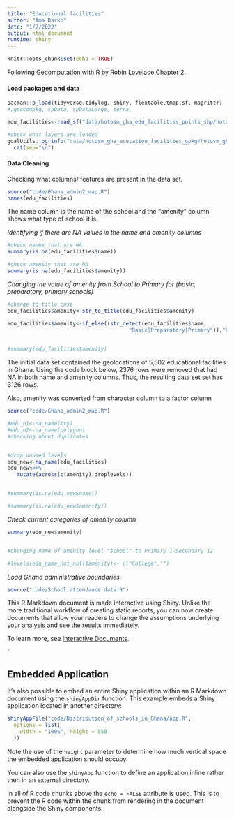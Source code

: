 ```yaml
---
title: "Educational facilities"
author: "Ama Darko"
date: "1/7/2022"
output: html_document
runtime: shiny
---
```


```r
knitr::opts_chunk$set(echo = TRUE)
```

Following Gecomputation with R by Robin Lovelace Chapter 2.

#### Load packages and data

```r
pacman::p_load(tidyverse,tidylog, shiny, flextable,tmap,sf, magrittr)
#,geocompkg, spData, spDataLarge, terra,

```

```r
edu_facilities<-read_sf("data/hotosm_gha_edu_facilities_points_shp/hotosm_gha_education_facilities_points.shp")
```

```r
#check what layers are loaded
gdalUtils::ogrinfo("data/hotosm_gha_education_facilities_gpkg/hotosm_gha_education_facilities.gpkg") |> 
  cat(sep="\n")
```

#### Data Cleaning

Checking what columns/ features are present in the data set.

```r
source("code/Ghana_admin2_map.R")
names(edu_facilities)
```

The name column is the name of the school and the "amenity" column shows what type of school it is.

*Identifying if there are NA values in the name and amenity columns*

```r
#check names that are NA
summary(is.na(edu_facilities$name))

#check amenity that are NA
summary(is.na(edu_facilities$amenity))


```

*Changing the value of amenity from School to Primary for (basic, preparatory, primary schools)*

```r
#change to title case
edu_facilities$amenity<-str_to_title(edu_facilities$amenity)

edu_facilities$amenity<-if_else((str_detect(edu_facilities$name,
                                       "Basic|Preparatory|Primary")),"Primary",edu_facilities$amenity)

         
#summary(edu_facilities$amenity)


```

The initial data set contained the geolocations of 5,502 educational facilities in Ghana. Using the code block below, 2376 rows were removed that had NA in both name and amenity columns. Thus, the resulting data set set has 3126 rows.

Also, amenity was converted from character column to a factor column

```r
source("code/Ghana_admin2_map.R")
```

```r


#edu_n1<-na_name(try)
#edu_n2<-na_name(polygon)
#checking about duplicates


#drop unused levels
edu_new<-na_name(edu_facilities)
edu_new%<>%
   mutate(across(c(amenity),droplevels))


#summary(is.na(edu_new$name))

#summary(is.na(edu_new$amenity))

```

*Check current categories of amenity column*

```r
summary(edu_new$amenity)


#changing name of amenity level "school" to Primary 1-Secondary 12

#levels(edu_name_not_null$amenity)<- c("College","")
```

*Load Ghana administrative boundaries*

```r
source("code/School attendance data.R")
```

This R Markdown document is made interactive using Shiny. Unlike the more traditional workflow of creating static reports, you can now create documents that allow your readers to change the assumptions underlying your analysis and see the results immediately.

To learn more, see [Interactive Documents](http://rmarkdown.rstudio.com/authoring_shiny.html).

\`

## Embedded Application

It's also possible to embed an entire Shiny application within an R Markdown document using the `shinyAppDir` function. This example embeds a Shiny application located in another directory:

```r
shinyAppFile("code/Distribution_of_schools_in_Ghana/app.R",
  options = list(
    width = "100%", height = 550
  ))

```

Note the use of the `height` parameter to determine how much vertical space the embedded application should occupy.

You can also use the `shinyApp` function to define an application inline rather then in an external directory.

In all of R code chunks above the `echo = FALSE` attribute is used. This is to prevent the R code within the chunk from rendering in the document alongside the Shiny components.
